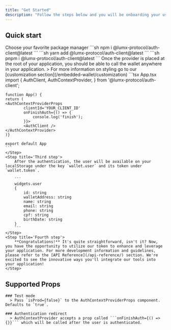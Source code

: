 ```yaml
---
title: "Get Started"
description: "Follow the steps below and you will be onboarding your users in no time."
---
```


## Quick start

<Steps>
	<Step title='Installation'>
		Choose your favorite package manager
		<Tabs>
			<Tab title='npm'>
				```sh
      npm i @lumx-protocol/auth-client@latest
```
			</Tab>
			<Tab title='yarn'>
      			```sh
      yarn add @lumx-protocol/auth-client@latest
```
</Tab>
			<Tab title='pnpm'>
      			```sh
      pnpm i @lumx-protocol/auth-client@latest
```
</Tab>
		</Tabs>
	</Step>
	<Step title='Second step'>
		Once the provider is placed at the root of your application, you should be able to call the wallet anywhere in your application.
    > For more information on styling go to our [customization section](/embedded-wallet/customization)
    ```tsx App.tsx
    import {
        AuthClient,
        AuthContextProvider,
    } from '@lumx-protocol/auth-client';

    function App() {
    return (
    <AuthContextProviderProps
            clientId='YOUR_CLIENT_ID'
            onFinishAuth={() => {
                console.log('finish');
            }}>
            <AuthClient />
    </AuthContextProvider>
    )}

    export default App
    ```
    </Step>
    <Step title='Third step'>
        After the authentication, the user will be available on your localStorage under the key `wallet.user` and its token under `wallet.token`.

        ```
        widgets.user
        {
            id: string
            walletAddress: string
            name: string
            email: string
            phone: string
            cpf: string
            birthDate: string
        }
        ```
    </Step>
    <Step title='Fourth step'>
        **Congratulations!** It's quite straightforward, isn't it? Now, you have the opportunity to utilize our token to enhance and leverage your application. For more development information and guidelines, please refer to the [API Reference](/api-reference/) section. We're excited to see the innovative ways you'll integrate our tools into your application!
    </Step>

</Steps>

## Supported Props

    ### Test mode
      > Pass `isProd={false}` to the AuthContextProviderProps component. Defaults to `true`.

    ### Authentication redirect
      > AuthContextProvider accepts a prop called ```onFinishAuth={() => {}}``` which will be called after the user is authenticated.
